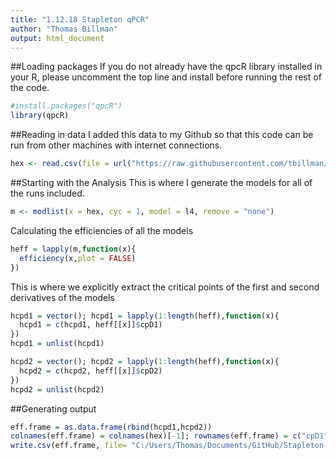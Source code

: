 ```yaml
---
title: "1.12.18 Stapleton qPCR"
author: "Thomas Billman"
output: html_document
---
```

##Loading packages
If you do not already have the qpcR library installed in your R, please uncomment the top line and install before running the rest of the code.
```r
#install.packages("qpcR")
library(qpcR)
```
##Reading in data
I added this data to my Github so that this code can be run from other machines with internet connections. 
```r
hex <- read.csv(file = url("https://raw.githubusercontent.com/tbillman/Stapleton-Lab/master/qpcR/1.12.18%20Data/1.12.18_Stapleton_HEX.csv"))[-1]
```
##Starting with the Analysis
This is where I generate the models for all of the runs included. 
```r
m <- modlist(x = hex, cyc = 1, model = l4, remove = "none")
```
Calculating the efficiencies of all the models
```r
heff = lapply(m,function(x){
  efficiency(x,plot = FALSE)
})
```
This is where we explicitly extract the critical points of the first and second derivatives of the models
```r
hcpd1 = vector(); hcpd1 = lapply(1:length(heff),function(x){
  hcpd1 = c(hcpd1, heff[[x]]$cpD1)
})
hcpd1 = unlist(hcpd1)

hcpd2 = vector(); hcpd2 = lapply(1:length(heff),function(x){
  hcpd2 = c(hcpd2, heff[[x]]$cpD2)
})
hcpd2 = unlist(hcpd2)
```
##Generating output
```r
eff.frame = as.data.frame(rbind(hcpd1,hcpd2))
colnames(eff.frame) = colnames(hex)[-1]; rownames(eff.frame) = c("cpD1","cpD2")
write.csv(eff.frame, file= "C:/Users/Thomas/Documents/GitHub/Stapleton-Lab/qpcR/1.12.18/EffDat.csv")
```